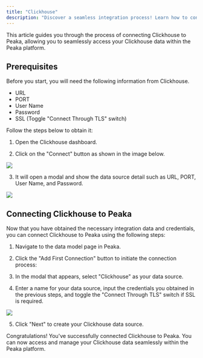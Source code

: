 ```yaml
---
title: "Clickhouse"
description: "Discover a seamless integration process! Learn how to connect Clickhouse to Peaka effortlessly for streamlined transactions."
---
```


This article guides you through the process of connecting Clickhouse to Peaka, allowing you to seamlessly access your Clickhouse data within the Peaka platform.

## Prerequisites

Before you start, you will need the following information from Clickhouse.

- URL
- PORT
- User Name
- Password
- SSL (Toggle "Connect Through TLS" switch)

Follow the steps below to obtain it:

1. Open the Clickhouse dashboard.

2. Click on the "Connect" button as shown in the image below.

<img src="https://cdn.peaka.com/integrations/clickhouse-1.png" />

3. It will open a modal and show the data source detail such as URL, PORT, User Name, and Password.

<img src="https://cdn.peaka.com/integrations/clickhouse-2.png" />

## Connecting Clickhouse to Peaka

Now that you have obtained the necessary integration data and credentials, you can connect Clickhouse to Peaka using the following steps:

1. Navigate to the data model page in Peaka.

2. Click the "Add First Connection" button to initiate the connection process:

3. In the modal that appears, select "Clickhouse" as your data source.

4. Enter a name for your data source, input the credentials you obtained in the previous steps, and toggle the "Connect Through TLS" switch if SSL is required.

<img src="https://cdn.peaka.com/integrations/clickhouse-3.png" />

5. Click "Next" to create your Clickhouse data source.

Congratulations! You've successfully connected Clickhouse to Peaka. You can now access and manage your Clickhouse data seamlessly within the Peaka platform.
